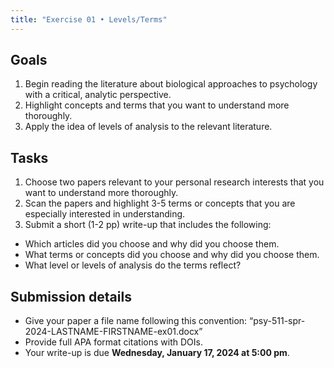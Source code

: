 ```yaml
---
title: "Exercise 01 • Levels/Terms"
---
```


## Goals

1. Begin reading the literature about biological approaches to psychology with a critical, analytic perspective.
2. Highlight concepts and terms that you want to understand more thoroughly.
3. Apply the idea of levels of analysis to the relevant literature.

## Tasks

1. Choose two papers relevant to your personal research interests that you want to understand more thoroughly.
2. Scan the papers and highlight 3-5 terms or concepts that you are especially interested in understanding.
3. Submit a short (1-2 pp) write-up that includes the following:
  - Which articles did you choose and why did you choose them.
  - What terms or concepts did you choose and why did you choose them.
  - What level or levels of analysis do the terms reflect?

## Submission details

- Give your paper a file name following this convention: "psy-511-spr-2024-LASTNAME-FIRSTNAME-ex01.docx"
- Provide full APA format citations with DOIs.
- Your write-up is [due **Wednesday, January 17, 2024 at 5:00 pm**]{.orange_due}.
